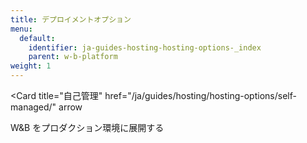 ```yaml
---
title: デプロイメントオプション
menu:
  default:
    identifier: ja-guides-hosting-hosting-options-_index
    parent: w-b-platform
weight: 1
---
```


<Card
  title="W&B マルチテナント SaaS を使用する"
  href="/ja/guides/hosting/hosting-options/saas_cloud/"
  arrow
/>

<Card
  title="自己管理"
  href="/ja/guides/hosting/hosting-options/self-managed/"
  arrow
>
  W&B をプロダクション環境に展開する
</Card>

<Card
  title="専用クラウド"
  href="/ja/guides/hosting/hosting-options/dedicated_cloud/"
  arrow
/>
